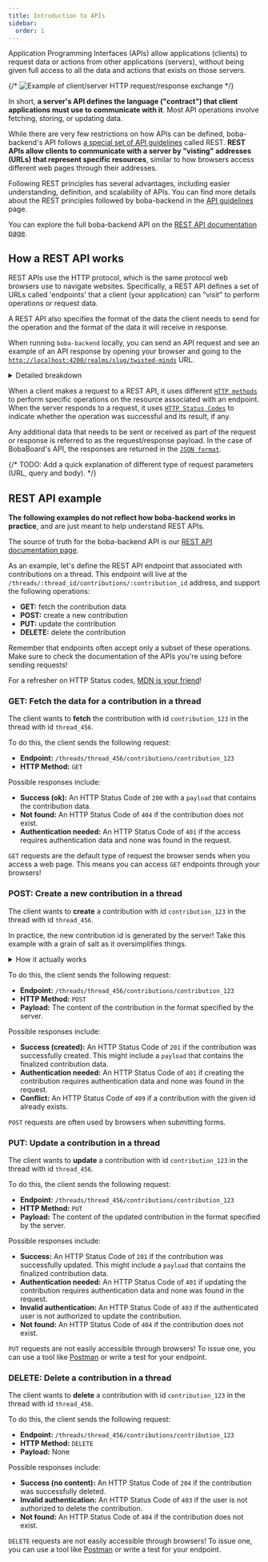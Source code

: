 ```yaml
---
title: Introduction to APIs
sidebar:
  order: 1
---
```



Application Programming Interfaces (APIs) allow applications (clients) to
request data or actions from other applications (servers), without being given
full access to all the data and actions that exists on those servers.

{/* ![Example of client/server HTTP request/response exchange](./client-server.excalidraw) */}

In short, **a server's API defines the language ("contract") that client
applications must use to communicate with it**. Most API operations involve
fetching, storing, or updating data.

While there are very few restrictions on how APIs can be defined, boba-backend's
API follows
[a special set of API guidelines](https://www.redhat.com/en/topics/api/what-is-a-rest-api)
called REST. **REST APIs allow clients to communicate with a server by "visting"
addresses (URLs) that represent specific resources**, similar to how browsers
access different web pages through their addresses.

Following REST principles has several advantages, including easier
understanding, definition, and scalability of APIs. You can find more details
about the REST principles followed by boba-backend in the
[API guidelines](./API-guidelines) page.

<Aside type="tip">

You can explore the full boba-backend API on the
[REST API documentation page](/docs/development/rest-api/).

</Aside>

## How a REST API works

REST APIs use the HTTP protocol, which is the same protocol web browsers use to
navigate websites. Specifically, a REST API defines a set of URLs called
'endpoints' that a client (your application) can "visit" to perform operations
or request data.

A REST API also specifies the format of the data the client needs to send for
the operation and the format of the data it will receive in response.

<Aside type="tip">

When running `boba-backend` locally, you can send an API request and see an
example of an API response by opening your browser and going to the
[`http://localhost:4200/realms/slug/twisted-minds`](http://localhost:4200/realms/slug/twisted-minds)
URL.

<details>
<summary>Detailed breakdown</summary>

Request details:

- **Server base address:** `http://localhost:4200`
- **API endpoint:** `realms/slug/[:realm_slug]`
- **HTTP Request method:** `GET` (browsers' default)
- **HTTP Request URL parameters:** `{ realm_slug: "twisted-minds" }`

Response details (assuming success):

- **HTTP Response status code:**
  [200 (success)](https://developer.mozilla.org/en-US/docs/Web/HTTP/Status/200)
- **HTTP Response payload:** what you see in the browser
- **HTTP Response type:**
  [See endpoint documentation](/docs/development/rest-api/#tag/realms/operation/getRealmsBySlug)

</details>

</Aside>

When a client makes a request to a REST API, it uses different
[`HTTP methods`](https://www.restapitutorial.com/lessons/httpmethods.html) to
perform specific operations on the resource associated with an endpoint. When
the server responds to a request, it uses
[`HTTP Status Codes`](https://httpstatuses.com/) to indicate whether the
operation was successful and its result, if any.

Any additional data that needs to be sent or received as part of the request or
response is referred to as the request/response payload. In the case of
BobaBoard's API, the responses are returned in the
[`JSON format`](https://developer.mozilla.org/en-US/docs/Learn/JavaScript/Objects/JSON).

{/* TODO: Add a quick explanation of different type of request parameters (URL, query and body). */}

## REST API example

<Aside type="danger">

**The following examples do not reflect how boba-backend works in practice**,
and are just meant to help understand REST APIs.

The source of truth for the boba-backend API is our
[REST API documentation page](/docs/development/rest-api/).

</Aside>

As an example, let's define the REST API endpoint that associated with
contributions on a thread. This endpoint will live at the
`/threads/:thread_id/contributions/:contribution_id` address, and support the
following operations:

- **GET:** fetch the contribution data
- **POST:** create a new contribution
- **PUT:** update the contribution
- **DELETE:** delete the contribution

Remember that endpoints often accept only a subset of these operations. Make
sure to check the documentation of the APIs you're using before sending
requests!

<Aside type="tip">

For a refresher on HTTP Status codes,
[MDN is your friend](https://developer.mozilla.org/en-US/docs/Web/HTTP/Status)!

</Aside>

### GET: Fetch the data for a contribution in a thread

The client wants to **fetch** the contribution with id `contribution_123` in the
thread with id `thread_456`.

To do this, the client sends the following request:

- **Endpoint:** `/threads/thread_456/contributions/contribution_123`
- **HTTP Method:** `GET`

Possible responses include:

- **Success (ok):** An HTTP Status Code of `200` with a `payload` that contains
  the contribution data.
- **Not found:** An HTTP Status Code of `404` if the contribution does not
  exist.
- **Authentication needed:** An HTTP Status Code of `401` if the access requires
  authentication data and none was found in the request.

<Aside type="tip">

`GET` requests are the default type of request the browser sends when you access
a web page. This means you can access `GET` endpoints through your browsers!

</Aside>

### POST: Create a new contribution in a thread

The client wants to **create** a contribution with id `contribution_123` in the
thread with id `thread_456`.

<Aside type="caution" title="Contrived example">

In practice, the new contribution id is generated by the server! Take this
example with a grain of salt as it oversimplifies things.

<details>
<summary>How it actually works</summary>

The client sends a `POST` request to the `/threads/thread_456/contributions/`
endpoint, without specifying the id.

When the contribution is created, the server assigns the contribution id. This
id is returned to the client as part of the response `payload`. The client can
then use that id to request further actions on that contribution.

</details>

</Aside>

To do this, the client sends the following request:

- **Endpoint:** `/threads/thread_456/contributions/contribution_123`
- **HTTP Method:** `POST`
- **Payload:** The content of the contribution in the format specified by the
  server.

Possible responses include:

- **Success (created):** An HTTP Status Code of `201` if the contribution was
  successfully created. This might include a `payload` that contains the
  finalized contribution data.
- **Authentication needed:** An HTTP Status Code of `401` if creating the
  contribution requires authentication data and none was found in the request.
- **Conflict:** An HTTP Status Code of `409` if a contribution with the given id
  already exists.

<Aside type="tip">

`POST` requests are often used by browsers when submitting forms.

</Aside>

### PUT: Update a contribution in a thread

The client wants to **update** a contribution with id `contribution_123` in the
thread with id `thread_456`.

To do this, the client sends the following request:

- **Endpoint:** `/threads/thread_456/contributions/contribution_123`
- **HTTP Method:** `PUT`
- **Payload:** The content of the updated contribution in the format specified
  by the server.

Possible responses include:

- **Success:** An HTTP Status Code of `201` if the contribution was successfully
  updated. This might include a `payload` that contains the finalized
  contribution data.
- **Authentication needed:** An HTTP Status Code of `401` if updating the
  contribution requires authentication data and none was found in the request.
- **Invalid authentication:** An HTTP Status Code of `403` if the authenticated
  user is not authorized to update the contribution.
- **Not found:** An HTTP Status Code of `404` if the contribution does not
  exist.

<Aside type="tip">

`PUT` requests are not easily accessible through browsers! To issue one, you can
use a tool like [Postman](docs/development/boba-backend/using-postman) or write
a test for your endpoint.

</Aside>

### DELETE: Delete a contribution in a thread

The client wants to **delete** a contribution with id `contribution_123` in the
thread with id `thread_456`.

To do this, the client sends the following request:

- **Endpoint:** `/threads/thread_456/contributions/contribution_123`
- **HTTP Method:** `DELETE`
- **Payload:** None

Possible responses include:

- **Success (no content):** An HTTP Status Code of `204` if the contribution was
  successfully deleted.
- **Invalid authentication:** An HTTP Status Code of `403` if the user is not
  authorized to delete the contribution.
- **Not found:** An HTTP Status Code of `404` if the contribution does not
  exist.

<Aside type="tip">

`DELETE` requests are not easily accessible through browsers! To issue one, you
can use a tool like [Postman](docs/development/boba-backend/using-postman) or
write a test for your endpoint.

</Aside>
